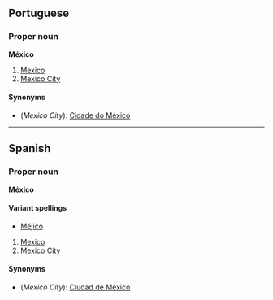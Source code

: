 ==Portuguese==
===Proper noun===
'''México'''

#[[Mexico]]
#[[Mexico City]]

====Synonyms====
*(''Mexico City''): [[Cidade do México]]

----
==Spanish==
===Proper noun===
'''México'''

====Variant spellings====
*[[Méjico]]

#[[Mexico]]
#[[Mexico City]]

====Synonyms====
*(''Mexico City''): [[Ciudad de México]]
